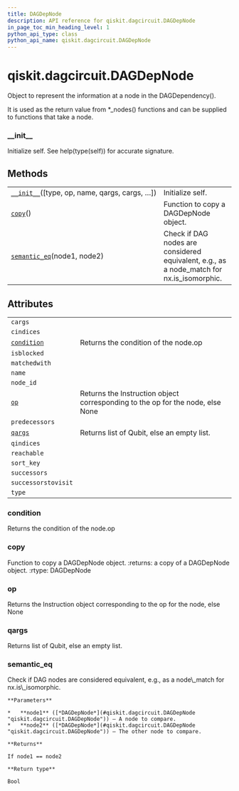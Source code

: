 ```yaml
---
title: DAGDepNode
description: API reference for qiskit.dagcircuit.DAGDepNode
in_page_toc_min_heading_level: 1
python_api_type: class
python_api_name: qiskit.dagcircuit.DAGDepNode
---
```


# qiskit.dagcircuit.DAGDepNode

<Class id="qiskit.dagcircuit.DAGDepNode" isDedicatedPage={true} github="https://github.com/qiskit/qiskit/tree/stable/0.18/qiskit/dagcircuit/dagdepnode.py" signature="DAGDepNode(type=None, op=None, name=None, qargs=None, cargs=None, condition=None, successors=None, predecessors=None, reachable=None, matchedwith=None, successorstovisit=None, isblocked=None, qindices=None, cindices=None, nid=- 1)" modifiers="class">
  Object to represent the information at a node in the DAGDependency().

  It is used as the return value from \*\_nodes() functions and can be supplied to functions that take a node.

  ### \_\_init\_\_

  <Function id="qiskit.dagcircuit.DAGDepNode.__init__" signature="__init__(type=None, op=None, name=None, qargs=None, cargs=None, condition=None, successors=None, predecessors=None, reachable=None, matchedwith=None, successorstovisit=None, isblocked=None, qindices=None, cindices=None, nid=- 1)">
    Initialize self. See help(type(self)) for accurate signature.
  </Function>

  ## Methods

  |                                                                                                                                  |                                                                                             |
  | -------------------------------------------------------------------------------------------------------------------------------- | ------------------------------------------------------------------------------------------- |
  | [`__init__`](#qiskit.dagcircuit.DAGDepNode.__init__ "qiskit.dagcircuit.DAGDepNode.__init__")(\[type, op, name, qargs, cargs, …]) | Initialize self.                                                                            |
  | [`copy`](#qiskit.dagcircuit.DAGDepNode.copy "qiskit.dagcircuit.DAGDepNode.copy")()                                               | Function to copy a DAGDepNode object.                                                       |
  | [`semantic_eq`](#qiskit.dagcircuit.DAGDepNode.semantic_eq "qiskit.dagcircuit.DAGDepNode.semantic_eq")(node1, node2)              | Check if DAG nodes are considered equivalent, e.g., as a node\_match for nx.is\_isomorphic. |

  ## Attributes

  |                                                                                                 |                                                                                |
  | ----------------------------------------------------------------------------------------------- | ------------------------------------------------------------------------------ |
  | `cargs`                                                                                         |                                                                                |
  | `cindices`                                                                                      |                                                                                |
  | [`condition`](#qiskit.dagcircuit.DAGDepNode.condition "qiskit.dagcircuit.DAGDepNode.condition") | Returns the condition of the node.op                                           |
  | `isblocked`                                                                                     |                                                                                |
  | `matchedwith`                                                                                   |                                                                                |
  | `name`                                                                                          |                                                                                |
  | `node_id`                                                                                       |                                                                                |
  | [`op`](#qiskit.dagcircuit.DAGDepNode.op "qiskit.dagcircuit.DAGDepNode.op")                      | Returns the Instruction object corresponding to the op for the node, else None |
  | `predecessors`                                                                                  |                                                                                |
  | [`qargs`](#qiskit.dagcircuit.DAGDepNode.qargs "qiskit.dagcircuit.DAGDepNode.qargs")             | Returns list of Qubit, else an empty list.                                     |
  | `qindices`                                                                                      |                                                                                |
  | `reachable`                                                                                     |                                                                                |
  | `sort_key`                                                                                      |                                                                                |
  | `successors`                                                                                    |                                                                                |
  | `successorstovisit`                                                                             |                                                                                |
  | `type`                                                                                          |                                                                                |

  ### condition

  <Attribute id="qiskit.dagcircuit.DAGDepNode.condition">
    Returns the condition of the node.op
  </Attribute>

  ### copy

  <Function id="qiskit.dagcircuit.DAGDepNode.copy" signature="copy()">
    Function to copy a DAGDepNode object. :returns: a copy of a DAGDepNode object. :rtype: DAGDepNode
  </Function>

  ### op

  <Attribute id="qiskit.dagcircuit.DAGDepNode.op">
    Returns the Instruction object corresponding to the op for the node, else None
  </Attribute>

  ### qargs

  <Attribute id="qiskit.dagcircuit.DAGDepNode.qargs">
    Returns list of Qubit, else an empty list.
  </Attribute>

  ### semantic\_eq

  <Function id="qiskit.dagcircuit.DAGDepNode.semantic_eq" signature="semantic_eq(node1, node2)" modifiers="static">
    Check if DAG nodes are considered equivalent, e.g., as a node\_match for nx.is\_isomorphic.

    **Parameters**

    *   **node1** ([*DAGDepNode*](#qiskit.dagcircuit.DAGDepNode "qiskit.dagcircuit.DAGDepNode")) – A node to compare.
    *   **node2** ([*DAGDepNode*](#qiskit.dagcircuit.DAGDepNode "qiskit.dagcircuit.DAGDepNode")) – The other node to compare.

    **Returns**

    If node1 == node2

    **Return type**

    Bool
  </Function>
</Class>

